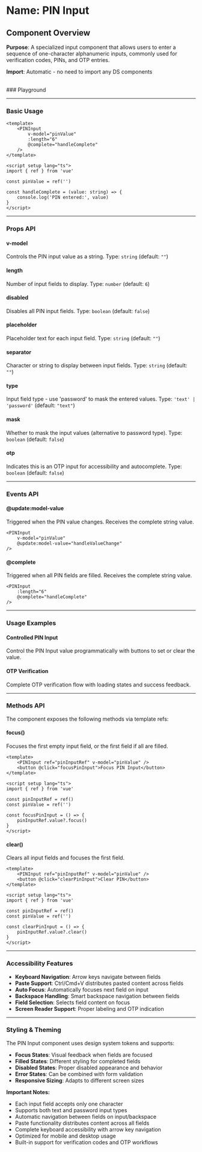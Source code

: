 
<Meta of={PINInputStories} />

# Name: PIN Input

## Component Overview

**Purpose**: A specialized input component that allows users to enter a sequence of one-character alphanumeric inputs, commonly used for verification codes, PINs, and OTP entries.

**Import**: Automatic - no need to import any DS components

<br />
### Playground

<Canvas of={PINInputStories.Default} />
<Controls />

---

### Basic Usage

```vue
<template>
    <PINInput 
        v-model="pinValue"
        :length="6"
        @complete="handleComplete"
    />
</template>

<script setup lang="ts">
import { ref } from 'vue'

const pinValue = ref('')

const handleComplete = (value: string) => {
    console.log('PIN entered:', value)
}
</script>
```

<Canvas sourceState="none" of={PINInputStories.Default} />

---

### Props API

#### v-model
Controls the PIN input value as a string. Type: `string` (default: `""`)

#### length
Number of input fields to display. Type: `number` (default: `6`)

<Canvas sourceState="none" of={PINInputStories.CustomLength} />

#### disabled
Disables all PIN input fields. Type: `boolean` (default: `false`)

<Canvas sourceState="none" of={PINInputStories.Disabled} />

#### placeholder
Placeholder text for each input field. Type: `string` (default: `""`)

#### separator
Character or string to display between input fields. Type: `string` (default: `""`)

<Canvas sourceState="none" of={PINInputStories.WithSeparator} />

#### type
Input field type - use 'password' to mask the entered values. Type: `'text' | 'password'` (default: `"text"`)

<Canvas sourceState="none" of={PINInputStories.Password} />

#### mask
Whether to mask the input values (alternative to password type). Type: `boolean` (default: `false`)

#### otp
Indicates this is an OTP input for accessibility and autocomplete. Type: `boolean` (default: `false`)

---

### Events API

#### @update:model-value
Triggered when the PIN value changes. Receives the complete string value.

```vue
<PINInput 
    v-model="pinValue"
    @update:model-value="handleValueChange"
/>
```

#### @complete
Triggered when all PIN fields are filled. Receives the complete string value.

```vue
<PINInput 
    :length="6"
    @complete="handleComplete"
/>
```

---

### Usage Examples

#### Controlled PIN Input

<Canvas sourceState="none" of={PINInputStories.Controlled} />

Control the PIN Input value programmatically with buttons to set or clear the value.

#### OTP Verification

<Canvas sourceState="none" of={PINInputStories.OTP} />

Complete OTP verification flow with loading states and success feedback.

---

### Methods API

The component exposes the following methods via template refs:

#### focus()
Focuses the first empty input field, or the first field if all are filled.

```vue
<template>
    <PINInput ref="pinInputRef" v-model="pinValue" />
    <button @click="focusPinInput">Focus PIN Input</button>
</template>

<script setup lang="ts">
import { ref } from 'vue'

const pinInputRef = ref()
const pinValue = ref('')

const focusPinInput = () => {
    pinInputRef.value?.focus()
}
</script>
```

#### clear()
Clears all input fields and focuses the first field.

```vue
<template>
    <PINInput ref="pinInputRef" v-model="pinValue" />
    <button @click="clearPinInput">Clear PIN</button>
</template>

<script setup lang="ts">
import { ref } from 'vue'

const pinInputRef = ref()
const pinValue = ref('')

const clearPinInput = () => {
    pinInputRef.value?.clear()
}
</script>
```

---

### Accessibility Features

- **Keyboard Navigation**: Arrow keys navigate between fields
- **Paste Support**: Ctrl/Cmd+V distributes pasted content across fields  
- **Auto Focus**: Automatically focuses next field on input
- **Backspace Handling**: Smart backspace navigation between fields
- **Field Selection**: Selects field content on focus
- **Screen Reader Support**: Proper labeling and OTP indication

---

### Styling & Theming

The PIN Input component uses design system tokens and supports:

- **Focus States**: Visual feedback when fields are focused
- **Filled States**: Different styling for completed fields  
- **Disabled States**: Proper disabled appearance and behavior
- **Error States**: Can be combined with form validation
- **Responsive Sizing**: Adapts to different screen sizes

**Important Notes:**
- Each input field accepts only one character
- Supports both text and password input types
- Automatic navigation between fields on input/backspace
- Paste functionality distributes content across all fields
- Complete keyboard accessibility with arrow key navigation
- Optimized for mobile and desktop usage
- Built-in support for verification codes and OTP workflows